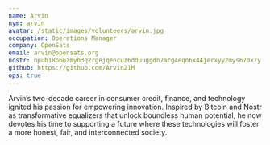 ```yaml
---
name: Arvin
nym: arvin
avatar: /static/images/volunteers/arvin.jpg
occupation: Operations Manager
company: OpenSats
email: arvin@opensats.org
nostr: npub18p66zmyh3q2rgejqencuz6dduuggdn7arg4eqn6x44jerxyy2mys670x7y
github: https://github.com/Arvin21M
ops: true
---
```


Arvin’s two-decade career in consumer credit, finance, and technology ignited
his passion for empowering innovation. Inspired by Bitcoin and Nostr as
transformative equalizers that unlock boundless human potential, he now devotes
his time to supporting a future where these technologies will foster a more
honest, fair, and interconnected society.
